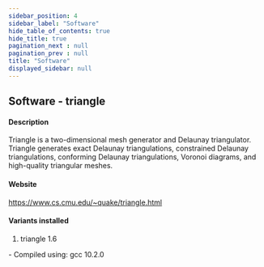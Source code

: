 ```yaml
---
sidebar_position: 4
sidebar_label: "Software"
hide_table_of_contents: true
hide_title: true
pagination_next : null
pagination_prev : null
title: "Software"
displayed_sidebar: null
---
```


## Software - triangle


#### Description
Triangle is a two-dimensional mesh generator and Delaunay triangulator. Triangle generates exact Delaunay triangulations, constrained Delaunay triangulations, conforming Delaunay triangulations, Voronoi diagrams, and high-quality triangular meshes.

#### Website
https://www.cs.cmu.edu/~quake/triangle.html

#### Variants installed
1. triangle 1.6
<div class="ul-circle">
    - Compiled using: gcc 10.2.0
</div>

